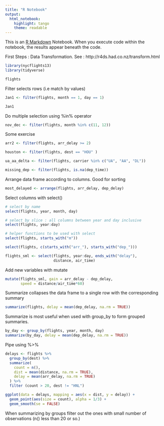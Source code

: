 ```yaml
---
title: "R Notebook"
output: 
  html_notebook: 
    highlight: tango
    theme: readable
---
```


This is an [R Markdown](http://rmarkdown.rstudio.com) Notebook. When you execute code within the notebook, the results appear beneath the code. 

First Steps : Data Transformation. See : http://r4ds.had.co.nz/transform.html
```r
library(nycflights13)
library(tidyverse)
```
```r
flights
```
Filter selects rows (i.e match by values)
```r
Jan1 <- filter(flights, month == 1, day == 1)
```

```r
Jan1
```

Do multiple selection using %in% operator
```r
nov_dec <- filter(flights, month %in% c(11, 12))
```
Some exercise
```r
arr2 <- filter(flights, arr_delay >= 2)
```
```r
houston <- filter(flights, dest == "HOU" )
```
```r
ua_aa_delta <- filter(flights, carrier %in% c("UA", "AA", "DL"))
```
```r
missing_dep <- filter(flights, is.na(dep_time))
```
Arrange data frame according to columns. Good for sorting
```r
most_delayed <- arrange(flights, arr_delay, dep_delay)
```

Select columns with select()
```r
# select by name
select(flights, year, month, day)
```

```r
# select by slice : all columns between year and day inclusive
select(flights, year:day)
```
```r
# helper functions to be used with select
select(flights, starts_with("m"))
```

```r
select(flights, c(starts_with("arr_"), starts_with("dep_")))
```
```r
flights_sml <- select(flights, year:day, ends_with("delay"),
                      distance, air_time)
```

Add new variables with mutate
```r
mutate(flights_sml, gain = arr_delay - dep_delay,
       speed = distance/air_time*60)
```
Summarize collapses the data frame to a single row with the corresponding summary
```r
summarize(flights, delay = mean(dep_delay, na.rm = TRUE))
```

Summarize is most useful when used with group_by to form grouped summaries.
```r
by_day <- group_by(flights, year, month, day)
summarize(by_day, delay = mean(dep_delay, na.rm = TRUE))
```
Pipe using %>%
```r
delays <- flights %>%
  group_by(dest) %>%
  summarize(
    count = n(),
    dist = mean(distance, na.rm = TRUE),
    delay = mean(arr_delay, na.rm = TRUE)
  ) %>%
  filter (count > 20, dest != "HNL")
```
```r
ggplot(data = delays, mapping = aes(x = dist, y = delay)) +
  geom_point(aes(size = count), alpha = 1/3) + 
  geom_smooth(se = FALSE)
```
When summarizing by groups filter out the ones with small number of observations (n() less than 20 or so.)


